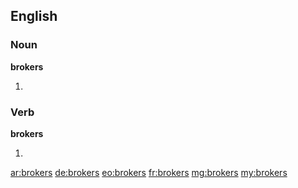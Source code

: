 ==English==

===Noun===
'''brokers'''

# {{plural of|broker}}

===Verb===
'''brokers'''

# {{third-person singular of|broker}}

[[ar:brokers]]
[[de:brokers]]
[[eo:brokers]]
[[fr:brokers]]
[[mg:brokers]]
[[my:brokers]]